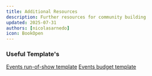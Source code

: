 ```yaml
---
title: Additional Resources
description: Further resources for community building
updated: 2025-07-31
authors: [nicolasarnedo]
icon: BookOpen
---
```


### Useful Template's

[Events run-of-show template](https://docs.google.com/spreadsheets/d/10l2TDB4-zAdmwJdTTaPCh4holN8WhyYWCf8GL7UT9io/edit?usp=drive_link)
[Events budget template](https://docs.google.com/spreadsheets/d/1qkAEV97e7sitSKqIILDhCjcaKpmpkiA-U5LYA9HH0ng/edit)